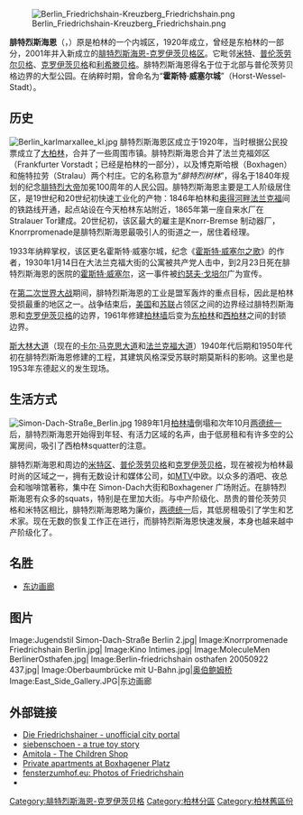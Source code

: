 {{noteTA
|G1=德语地名
}}
[[File:Berlin_Friedrichshain-Kreuzberg_Friedrichshain.png|thumb]]

'''腓特烈斯海恩'''（{{lang-de|Friedrichshain}}，{{IPA-de|ˈfʁiːdʁɪçsˌhaɪ̯n|lang|De-Friedrichshain.ogg}}）原是柏林的一个内城区，1920年成立，曾经是东柏林的一部分，2001年并入新成立的[[腓特烈斯海恩-克罗伊茨贝格|腓特烈斯海恩-克罗伊茨贝格区]]。它毗邻[[米特|米特]]、[[普伦茨劳尔贝格|普伦茨劳尔贝格]]、[[克罗伊茨贝格|克罗伊茨贝格]]和[[利希滕贝格|利希滕贝格]]。腓特烈斯海恩得名于位于北部与普伦茨劳贝格边界的大型公园{{le|腓特烈斯海恩人民公园|Volkspark Friedrichshain}}。在纳粹时期，曾命名为“'''霍斯特·威塞尔城'''”（Horst-Wessel-Stadt）。

== 历史 ==
[[File:Berlin_karlmarxallee_kl.jpg|thumb]]
腓特烈斯海恩区成立于1920年，当时根据公民投票成立了[[大柏林|大柏林]]，合并了一些周围市镇。腓特烈斯海恩合并了法兰克福郊区（Frankfurter Vorstadt；已经是柏林的一部分），以及博克斯哈根（Boxhagen）和施特拉劳（Stralau）两个村庄。它的名称意为“''腓特烈树林''”，得名于1840年规划的纪念[[腓特烈大帝|腓特烈大帝]]加冕100周年的人民公园。腓特烈斯海恩主要是工人阶级居住区，是19世纪和20世纪初快速工业化的产物：1846年柏林和[[奥得河畔法兰克福|奥得河畔法兰克福]]间的铁路线开通，起点站设在今天柏林东站附近，1865年第一座自来水厂在Stralauer Tor建成。20世纪初，该区最大的雇主是Knorr-Bremse 制动器厂，Knorrpromenade是腓特烈斯海恩最吸引人的街道之一，居住着经理。

1933年纳粹掌权，该区更名霍斯特·威塞尔城，纪念《[[霍斯特·威塞尔之歌|霍斯特·威塞尔之歌]]》的作者，1930年1月14日在大法兰克福大街的公寓被共产党人击中，到2月23日死在腓特烈斯海恩的医院的[[霍斯特·威塞尔|霍斯特·威塞尔]]，这一事件被[[约瑟夫·戈培尔|约瑟夫·戈培尔]]广为宣传。

在[[第二次世界大战|第二次世界大战]]期间，腓特烈斯海恩的工业是盟军轰炸的重点目标，因此是柏林受损最重的地区之一。战争结束后，[[美国|美国]]和[[苏联|苏联]]占领区之间的边界经过腓特烈斯海恩和[[克罗伊茨贝格|克罗伊茨贝格]]的边界，1961年修建[[柏林墙|柏林墙]]后变为[[东柏林|东柏林]]和[[西柏林|西柏林]]之间的封锁边界。

[[斯大林大道|斯大林大道]]（现在的[[卡尔·马克思大道|卡尔·马克思大道]]和[[法兰克福大道|法兰克福大道]]）1940年代后期和1950年代初在腓特烈斯海恩修建的工程，其建筑风格深受苏联时期莫斯科的影响。这里也是1953年东德起义的发生现场。

== 生活方式 ==
[[File:Simon-Dach-Straße_Berlin.jpg|thumb]]
1989年1月[[柏林墙|柏林墙]]倒塌和次年10月[[两德统一|两德统一]]后，腓特烈斯海恩开始得到年轻、有活力区域的名声，由于低房租和有许多空的公寓房间，吸引了西柏林squatter的注意。

腓特烈斯海恩和周边的[[米特区|米特区]]、[[普伦茨劳贝格|普伦茨劳贝格]]和[[克罗伊茨贝格|克罗伊茨贝格]]，现在被视为柏林最时尚的区域之一，拥有无数设计和媒体公司，如[[MTV|MTV]]中欧。以众多的酒吧、夜总会和咖啡馆著称，集中在 Simon-Dach大街和Boxhagener 广场附近。在腓特烈斯海恩有众多的squats，特别是在里加大街。与中产阶级化、昂贵的普伦茨劳贝格和米特区相比，腓特烈斯海恩略为廉价，[[两德统一|两德统一]]后，其低房租吸引了学生和艺术家。现在无数的恢复工作正在进行，而腓特烈斯海恩快速发展，本身也越来越中产阶级化了。

== 名胜 ==
* [[东边画廊|东边画廊]]
<!-- * [[Karl-Marx-Allee|Karl-Marx-Allee]], a boulevard lined with buildings in the [[Stalinist_architecture|Stalinist]] style, originally called ''Stalinallee''
* [[法兰克福门|法兰克福门]]
* [[奥伯鲍姆桥|奥伯鲍姆桥]]
* [[Märchenbrunnen|Fairytale Fountain]] in [[Volkspark_Friedrichshain|Volkspark Friedrichshain]]
* [[Simon-Dach-Straße|Simon-Dach-Straße]]
* [[Boxhagener_Platz|Boxhagener Platz]]
* [[巴黎公社大街|巴黎公社大街]]
* [[Samariterviertel|Samariterviertel]] with the [[Samariterkirche|Samariterkirche]] (Church of the Good Samaritan)
* [[柏林东站|柏林东站]]
* [[Volkspark_Friedrichshain|Volkspark Friedrichshain]], with its [[Memorial_to_Polish_Soldiers_and_German_Anti-Fascists|Memorial to Polish Soldiers and German Anti-Fascists]]
* Skatehall Berlin, Revaler Strasse 99 -->

== 图片 ==
<gallery>

Image:Jugendstil Simon-Dach-Straße Berlin 2.jpg|<!-- ''Jugendstil'' house in the Simon-Dach-Straße. -->
Image:Knorrpromenade Friedrichshain Berlin.jpg|<!-- The Knorrpromenade. -->
Image:Kino Intimes.jpg|<!-- The small cinema "Intimes," over 70 years old, on the corner of Boxhagener Straße. --> 
Image:MoleculeMen BerlinerOsthafen.jpg|<!-- The "Molecule man", a big art work at the Berlin river [[Spree|Spree]]. -->
Image:Berlin-friedrichshain osthafen 20050922 437.jpg|<!-- The Osthafen (east harbour) at the Spree between Friedrichshain and [[Kreuzberg|Kreuzberg]]. In the background the [[Oberbaumbrücke|Oberbaumbrücke]] and the [[Fernsehturm|Fernsehturm]]. -->
Image:Oberbaumbrücke mit U-Bahn.jpg|[[奥伯鲍姆桥|奥伯鲍姆桥]]
Image:East_Side_Gallery.JPG|东边画廊
</gallery>

== 外部链接 ==
{{sisterlinks|Berlin}}
<div class="references-small">
* [http://www.die-friedrichshainer.de Die Friedrichshainer - unofficial city portal]
* [http://siebenschoen-berlin.com siebenschoen - a true toy story]{{dead link|date=2018年4月 |bot=InternetArchiveBot |fix-attempted=yes }}
* [http://www.amitola-berlin.de Amitola - The Children Shop]
* [http://www.fewo-berlin.biz Private apartments at Boxhagener Platz]
* [https://web.archive.org/web/20080111110945/http://www.fensterzumhof.eu/bilder/key/friedrichshain fensterzumhof.eu: Photos of Friedrichshain]
* {{Wikitravel}}
</div>

<!-- {{Boroughs of Berlin}} -->

{{coord|52|30|57|N|13|27|15|E|region:DE-BE_type:city(98332)|display=title}}

{{Authority control}}
[[Category:腓特烈斯海恩-克罗伊茨贝格|Category:腓特烈斯海恩-克罗伊茨贝格]]
[[Category:柏林分區|Category:柏林分區]]
[[Category:柏林舊區份|Category:柏林舊區份]]